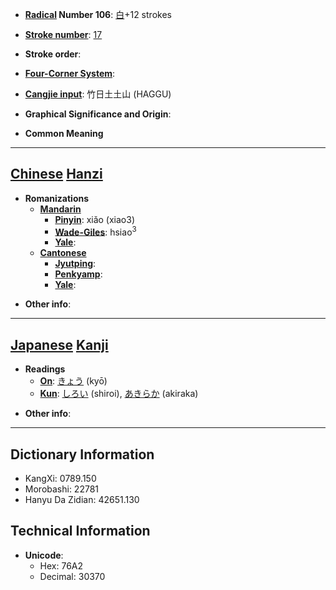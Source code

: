 * '''[[Wiktionary:Chinese radical index| Radical]] Number 106''': [[Wiktionary:Chinese radical index 白|白]]+12 strokes

* '''[[Wiktionary:Chinese total strokes index|Stroke number]]''': [[Wiktionary:Chinese total strokes index 17|17]]

* '''Stroke order''': 

* '''[[Wiktionary:Chinese four corner index|Four-Corner System]]''': 

* '''[[Wiktionary:Chinese Cangjie index|Cangjie input]]''': 竹日土土山 (HAGGU)

* '''Graphical Significance and Origin''': 

* '''Common Meaning'''

----

== [[Chinese]] [[Hanzi]] ==

* '''Romanizations'''
** '''[[Mandarin]]'''
*** '''[[Pinyin]]''': xiǎo (xiao3)
*** '''[[Wade-Giles]]''': hsiao<sup>3</sup>
*** '''[[Yale]]''': 
** '''[[Cantonese]]'''
*** '''[[Jyutping]]''':
*** '''[[Penkyamp]]''': 
*** '''[[Yale]]''': 

* '''Other info''': 

----

== [[Japanese]] [[Kanji]] ==

* '''Readings'''
** '''[[On]]''': [[きょう]] (kyō)
** '''[[Kun]]''': [[しろい]] (shiroi), [[あきらか]] (akiraka)

* '''Other info''':  

----

== Dictionary Information ==

* KangXi: 0789.150
* Morobashi: 22781
* Hanyu Da Zidian: 42651.130

== Technical Information ==

* '''Unicode''':
** Hex: 76A2
** Decimal: 30370